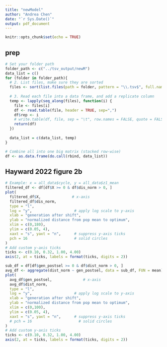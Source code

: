 ```yaml
---
title: "newModel"
author: "Andrea Chen"
date: "`r Sys.Date()`"
output: pdf_document
---
```


```r
knitr::opts_chunk$set(echo = TRUE)
```

## prep
```r
# Set your folder path
folder_path <- c("../tsv_output/newM")
data_list = c()
for (folder in folder_path){
  # 2. List files, make sure they are sorted
  files <- sort(list.files(path = folder, pattern = "\\.tsv$", full.names = TRUE))
  
  # 3. Read each file into a data frame, and add a replicate column
  temp <- lapply(seq_along(files), function(i) {
    file <- files[i]
    df <- read.table(file, header = TRUE, sep=",")
    df$rep <- i
    # write.table(df, file, sep = "\t", row.names = FALSE, quote = FALSE)
    return(df)
  })
  
  data_list = c(data_list, temp)
}

# Combine all into one big matrix (stacked row-wise)
df <- as.data.frame(do.call(rbind, data_list))
```

## Hayward 2022 figure 2b

```r
# Example: x = all_data$cycle, y = all_data$z1_mean
filtered_df <- df[df$X >= 0 & df$dis_norm > 0, ]
plot(
  filtered_df$X,              # x-axis
  filtered_df$dis_norm,
  type = "l",
  log = "y",                   # apply log scale to y-axis
  xlab = "generation after shift",
  ylab = "normalized distance from pop mean to optimum",
  xlim = c(0,180),
  ylim = c(0.05, 4),
  xaxt = "s", yaxt = "n",      # suppress y-axis ticks
  pch = 16                     # solid circles
)
# Add custom y-axis ticks
ticks <- c(0.10, 0.32, 1.00, 4.00)
axis(2, at = ticks, labels = format(ticks, digits = 2))
```

```r
sub_df = df[df$gen_postsel >= 0 & df$dist_norm > 0, ]
avg_df <- aggregate(dist_norm ~ gen_postsel, data = sub_df, FUN = mean)
plot(
  avg_df$gen_postsel,              # x-axis
  avg_df$dist_norm,
  type = "l",
  log = "y",                   # apply log scale to y-axis
  xlab = "generation after shift",
  ylab = "normalized distance from pop mean to optimum",
  xlim = c(0,100),
  ylim = c(0.05, 4),
  xaxt = "s", yaxt = "n",      # suppress y-axis ticks
  # pch = 16                     # solid circles
)
# Add custom y-axis ticks
ticks <- c(0.10, 0.32, 1.00, 4.00)
axis(2, at = ticks, labels = format(ticks, digits = 2))
```




